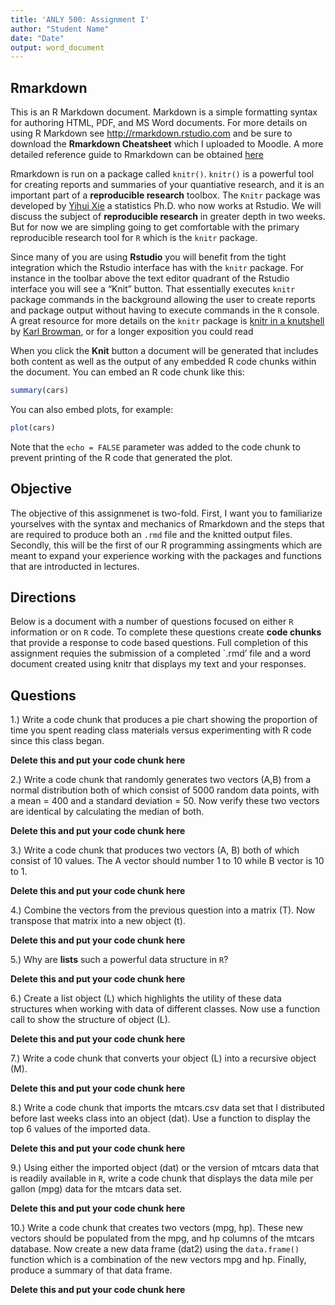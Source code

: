 ```yaml
---
title: 'ANLY 500: Assignment I'
author: "Student Name"
date: "Date"
output: word_document
---
```


## Rmarkdown

This is an R Markdown document. Markdown is a simple formatting syntax for authoring HTML, PDF, and MS Word documents. For more details on using R Markdown see <http://rmarkdown.rstudio.com> and be sure to download the **Rmarkdown Cheatsheet** which I uploaded to Moodle.  A more detailed reference guide to Rmarkdown can be obtained [here](https://www.rstudio.com/wp-content/uploads/2015/03/rmarkdown-reference.pdf)

Rmarkdown is run on a package called `knitr()`.  `knitr()` is a powerful tool for creating reports and summaries of your quantiative research, and it is an important part of a **reproducible research** toolbox.  The `Knitr` package was developed by [Yihui Xie](http://yihui.name/knitr/) a statistics Ph.D. who now works at Rstudio.  We will discuss the subject of **reproducible research** in greater depth in two weeks.  But for now we are simpling going to get comfortable with the primary reproducible research tool for `R` which is the `knitr` package.  

Since many of you are using **Rstudio** you will benefit from the tight integration which the Rstudio interface has with the `knitr` package.  For instance in the toolbar above the text editor quadrant of the Rstudio interface you will see a "Knit" button.  That essentially executes `knitr` package commands in the background allowing the user to create reports and package output without having to execute commands in the `R` console. A great resource for more details on the `knitr` package is [knitr in a knutshell](http://kbroman.org/knitr_knutshell/) by [Karl Browman](http://kbroman.org/), or for a longer exposition you could read

When you click the **Knit** button a document will be generated that includes both content as well as the output of any embedded R code chunks within the document. You can embed an R code chunk like this:

```r
summary(cars)
```

You can also embed plots, for example:

```r
plot(cars)
```

Note that the `echo = FALSE` parameter was added to the code chunk to prevent printing of the R code that generated the plot.


## Objective

The objective of this assignmenet is two-fold.  First, I want you to familiarize yourselves with the syntax and mechanics of Rmarkdown and the steps that are required to produce both an `.rmd` file and the knitted output files.  Secondly, this will be the first of our R programming assingments which are meant to expand your experience working with the packages and functions that are introducted in lectures.  

## Directions

Below is a document with a number of questions focused on either `R` information or on `R` code.  To complete these questions create **code chunks** that provide a response to code based questions.  Full completion of this assignment requies the submission of a completed `.rmd' file and a word document created using knitr that displays my text and your responses.  


## Questions

1.) Write a code chunk that produces a pie chart showing the proportion of time you spent reading class materials versus experimenting with R code since this class began.


**Delete this and put your code chunk here**



2.) Write a code chunk that randomly generates two vectors (A,B) from a normal distribution both of which consist of 5000 random data points, with a mean = 400 and a standard deviation = 50.  Now verify these two vectors are identical by calculating the median of both.  

**Delete this and put your code chunk here**

3.) Write a code chunk that produces two vectors (A, B) both of which consist of 10 values.  The A vector should number 1 to 10 while B vector is 10 to 1.

**Delete this and put your code chunk here**


4.) Combine the vectors from the previous question into a matrix (T). Now transpose that matrix into a new object (t).  

**Delete this and put your code chunk here**


5.) Why are **lists** such a powerful data structure in `R`?

**Delete this and put your code chunk here**


6.) Create a list object (L) which highlights the  utility of these data structures when working with data of different classes.  Now use a function call to show the structure of object (L).

**Delete this and put your code chunk here**


7.) Write a code chunk that converts your object (L) into a recursive object (M).

**Delete this and put your code chunk here**


8.) Write a code chunk that imports the mtcars.csv data set that I distributed before last weeks class into an object (dat).  Use a function to display the top 6 values of the imported data.  

**Delete this and put your code chunk here**


9.) Using either the imported object (dat) or the version of mtcars data that is readily available in `R`, write a code chunk that displays the data mile per gallon (mpg) data for the mtcars data set.  

**Delete this and put your code chunk here**


10.) Write a code chunk that creates two vectors (mpg, hp).  These new vectors should be populated from the mpg, and hp columns of the mtcars database.  Now create a new data frame (dat2) using the `data.frame()` function which is a combination of the new vectors mpg and hp.  Finally,  produce a summary of that data frame.


**Delete this and put your code chunk here**






